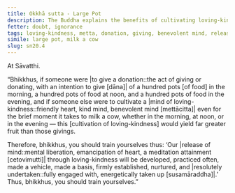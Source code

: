 ```yaml
---
title: Okkhā sutta - Large Pot
description: The Buddha explains the benefits of cultivating loving-kindness compared to giving donations.
fetter: doubt, ignorance
tags: loving-kindness, metta, donation, giving, benevolent mind, release of mind, sn, sn12-21, sn20
simile: large pot, milk a cow
slug: sn20.4
---
```


At Sāvatthi.

“Bhikkhus, if someone were |to give a donation::the act of giving or donating, with an intention to give [dāna]| of a hundred pots [of food] in the morning, a hundred pots of food at noon, and a hundred pots of food in the evening, and if someone else were to cultivate a |mind of loving-kindness::friendly heart, kind mind, benevolent mind [mettācitta]| even for the brief moment it takes to milk a cow, whether in the morning, at noon, or in the evening — this [cultivation of loving-kindness] would yield far greater fruit than those givings.

Therefore, bhikkhus, you should train yourselves thus: ‘Our |release of mind::mental liberation, emancipation of heart, a meditation attainment [cetovimutti]| through loving-kindness will be developed, practiced often, made a vehicle, made a basis, firmly established, nurtured, and |resolutely undertaken::fully engaged with, energetically taken up [susamāraddha]|.’ Thus, bhikkhus, you should train yourselves.”